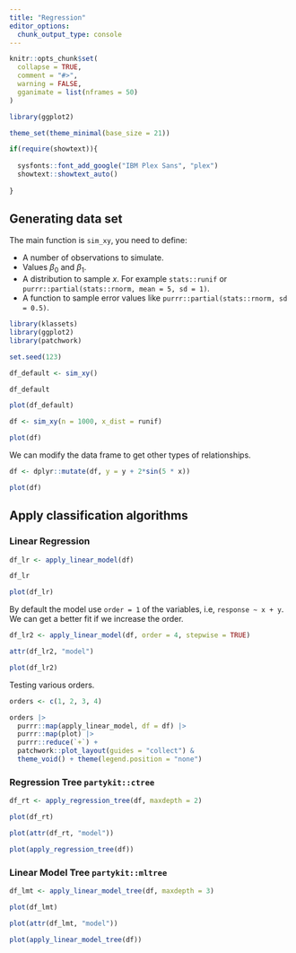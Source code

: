 ```yaml
---
title: "Regression"
editor_options: 
  chunk_output_type: console
---
```


```r
knitr::opts_chunk$set(
  collapse = TRUE,
  comment = "#>",
  warning = FALSE,
  gganimate = list(nframes = 50)
)

library(ggplot2)

theme_set(theme_minimal(base_size = 21))

if(require(showtext)){
 
  sysfonts::font_add_google("IBM Plex Sans", "plex")
  showtext::showtext_auto()
   
}
```

## Generating data set 

The main function is `sim_xy`, you need to define:

- A number of observations to simulate.
- Values $\beta_0$ and $\beta_1$.
- A distribution to sample $x$. For example `stats::runif` or  `purrr::partial(stats::rnorm, mean = 5, sd = 1)`.
- A function to sample error values like `purrr::partial(stats::rnorm, sd = 0.5)`.



```r
library(klassets)
library(ggplot2)
library(patchwork)

set.seed(123)

df_default <- sim_xy()

df_default

plot(df_default)

df <- sim_xy(n = 1000, x_dist = runif)

plot(df)
```

We can modify the data frame to get other types of relationships.

```r
df <- dplyr::mutate(df, y = y + 2*sin(5 * x))

plot(df)
```

## Apply classification algorithms

### Linear Regression

```r
df_lr <- apply_linear_model(df)

df_lr

plot(df_lr)
```

By default the model use `order = 1` of the variables, i.e, `response ~ x + y`. We can get a better fit if we increase the order. 

```r
df_lr2 <- apply_linear_model(df, order = 4, stepwise = TRUE)

attr(df_lr2, "model")

plot(df_lr2)
```

Testing various orders.

```r
orders <- c(1, 2, 3, 4)

orders |> 
  purrr::map(apply_linear_model, df = df) |> 
  purrr::map(plot) |> 
  purrr::reduce(`+`) +
  patchwork::plot_layout(guides = "collect") &
  theme_void() + theme(legend.position = "none")
```

### Regression Tree `partykit::ctree`

```r
df_rt <- apply_regression_tree(df, maxdepth = 2)

plot(df_rt)

plot(attr(df_rt, "model"))

plot(apply_regression_tree(df))
```


### Linear Model Tree `partykit::mltree`


```r
df_lmt <- apply_linear_model_tree(df, maxdepth = 3)

plot(df_lmt)

plot(attr(df_lmt, "model"))

plot(apply_linear_model_tree(df))
```


